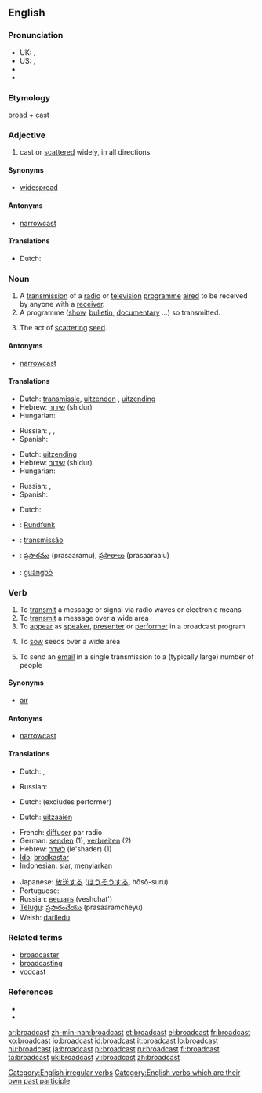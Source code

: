 {{wikipedia|dab=broadcast}}
==English==

===Pronunciation===
* UK: {{IPA|/ˈbrɔːdkɑːst/}}, {{IPA|/ˈbrɔːdkæst/}}
* US: {{IPA|/ˈbɹʌdkæst/}}, {{SAMPA|/"brAdk{st/}}
* {{audio|en-us-broadcast.ogg|Audio (US)}}
* {{audio|en-ca-broadcast.ogg|Audio (CA)}}

===Etymology===
[[broad]] + [[cast]]

===Adjective===
{{en-adj}}

# cast or [[scattered]] widely, in all directions

====Synonyms====
* [[widespread]]

====Antonyms====
* [[narrowcast]]

====Translations====
* Dutch: {{t-|nl|wijdverspreid}}

===Noun===
{{en-noun}}

# A [[transmission]] of a [[radio]] or [[television]] [[programme]] [[aired]] to be received by anyone with a [[receiver]].
# A programme ([[show]], [[bulletin]], [[documentary]] ...) so transmitted.
# {{dated}} The act of [[scattering]] [[seed]].

====Antonyms====
* [[narrowcast]]

====Translations====
{{trans-top|a radio or TV transmission on air}}
* Dutch: [[transmissie]], [[uitzenden]] {{n}}, [[uitzending]]
* Hebrew: [[שידור]] (shidur) {{m}}
* Hungarian: {{t+|hu|adás}}
{{trans-mid}}
* Russian: {{t+|ru|передача|f|tr=p'er'edáča|sc=Cyrl}}, {{t|ru|трансляция|f|tr=transl'ácija|sc=Cyrl}}, {{t|ru|вещание|n|tr=v'eš'ánije|sc=Cyrl}}
* Spanish: {{t-|es|emisión|f}}
{{trans-bottom}}

{{trans-top|a program transmitted}}
* Dutch: [[uitzending]]
* Hebrew: [[שידור]] (shidur) {{m}}
* Hungarian: {{t+|hu|adás}}
{{trans-mid}}
* Russian: {{t+|ru|передача|f|tr=p'er'edáča|sc=Cyrl}}, {{t+|ru|программа|f|tr=prográmma|sc=Cyrl}}
* Spanish: {{t-|es|programa|m}}
{{trans-bottom}}

{{trans-top|scattering seed}}
* Dutch: {{t+|nl|zaaien|n}}
{{trans-mid}}
{{trans-bottom}}

{{checktrans-top}}
* {{ttbc|German}}: [[Rundfunk]] {{m}}
{{checktrans-mid}}
* {{ttbc|Portuguese}}: [[transmissão]] {{f}}
* {{ttbc|Telugu}}: [[ప్రసారము]] (prasaaramu), {{p}} [[ప్రసారాలు]] (prasaaraalu)
* {{ttbc|Chinese}}: [[guǎngbō]]
{{checktrans-bottom}}

===Verb===
{{en-verb|broadcasts|broadcasting|'''[[broadcast]]'' or '''[[broadcasted]]''}}

# To [[transmit]] a message or signal via radio waves or electronic means
# To [[transmit]] a message over a wide area
# To [[appear]] as [[speaker]], [[presenter]] or [[performer]] in a broadcast program
# {{archaic}} To [[sow]] seeds over a wide area
# To send an [[email]] in a single transmission to a (typically large) number of people

====Synonyms====
* [[air]]

====Antonyms====
* [[narrowcast]]

====Translations====
{{trans-top|to transmit a message or signal via radio waves or electronic means}}
* Dutch: {{t+|nl|uitzenden}}, {{t-|nl|omroepen}}
{{trans-mid}}
* Russian: {{t|ru|вещать|tr=veščát'|sc=Cyrl}}
{{trans-bottom}}

{{trans-top|to transmit a message over a wide area}}
{{trans-mid}}
{{trans-bottom}}

{{trans-top|to appear as speaker, presenter or performer in a broadcast program}}
* Dutch: {{t-|nl|omroepen}} (excludes performer)
{{trans-mid}}
{{trans-bottom}}

{{trans-top|to sow seeds over a wide area}}
* Dutch: [[uitzaaien]]
{{trans-mid}}
{{trans-bottom}}

{{checktrans-top|}}
* French: [[diffuser]] par radio
* German: [[senden]] (1), [[verbreiten]] (2)
* Hebrew: [[לשדר]] (le'shader) (1)
* [[Ido]]: [[brodkastar]]
* Indonesian: [[siar]], [[siar|menyiarkan]]
{{mid}}
* Japanese: [[放送]]する ([[ほうそう]]する, hōsō-suru)
* Portuguese: {{t+|pt|transmitir}}
* Russian: [[вещать]] (veshchat')
* [[Telugu]]: [[ప్రసారంచేయు]] (prasaaramcheyu)
* Welsh: [[darlledu]]
{{bottom}}

===Related terms===
* [[broadcaster]]
* [[broadcasting]]
* [[vodcast]]

===References===
* {{R:Century 1911}}
* {{R:Webster 1913}}

[[Category:English irregular verbs]]
[[Category:English verbs which are their own past participle]]

[[ar:broadcast]]
[[zh-min-nan:broadcast]]
[[et:broadcast]]
[[el:broadcast]]
[[fr:broadcast]]
[[ko:broadcast]]
[[io:broadcast]]
[[id:broadcast]]
[[it:broadcast]]
[[lo:broadcast]]
[[hu:broadcast]]
[[ja:broadcast]]
[[pl:broadcast]]
[[ru:broadcast]]
[[fi:broadcast]]
[[ta:broadcast]]
[[uk:broadcast]]
[[vi:broadcast]]
[[zh:broadcast]]